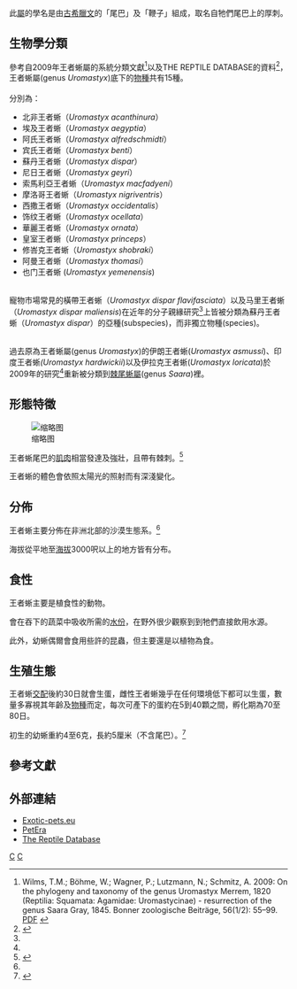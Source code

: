 {{Automatic taxobox
| taxon = Uromastyx
| authority = 
| name = 王者蜥<ref name="ITIS">{{ITIS|ID=209040|taxon=Uromastyx|year=2008|date=16 September}}</ref>
| image = Uromastyx_aegyptia_2.jpg
| image_caption = 埃及王者蜥（''Uromastyx aegyptia''）
| subdivision_ranks = [[種|種]]
| subdivision = 參見內文
}}

此[[屬|屬]]的學名是由[[古希臘文|古希臘文]]的「尾巴」及「鞭子」組成，取名自牠們尾巴上的厚刺。

==生物學分類==
參考自2009年王者蜥屬的系統分類文獻<ref name=Wilms>Wilms, T.M.; Böhme, W.; Wagner, P.; Lutzmann, N.; Schmitz, A. 2009: On the phylogeny and taxonomy of the genus Uromastyx Merrem, 1820 (Reptilia: Squamata: Agamidae: Uromastycinae) - resurrection of the genus Saara Gray, 1845. Bonner zoologische Beiträge, 56(1/2): 55–99. [http://www.zfmk.de/BZB/BzB_56_1_08_Wilms.pdf PDF] {{Wayback|url=http://www.zfmk.de/BZB/BzB_56_1_08_Wilms.pdf |date=20110719045500 }}</ref>以及THE REPTILE DATABASE的資料<ref name=reptiledatabase>{{Cite web |url=http://reptile-database.reptarium.cz/advanced_search?genus=Uromastyx&submit=Search |title=存档副本 |accessdate=2017-07-13 |archive-date=2016-04-27 |archive-url=https://web.archive.org/web/20160427003524/http://reptile-database.reptarium.cz/advanced_search?submit=Search&genus=Uromastyx |dead-url=no }}</ref>，王者蜥屬(genus ''Uromastyx'')底下的[[物種|物種]]共有15種。<br>
<br>
分別為：
* 北非王者蜥（''Uromastyx acanthinura''）
* 埃及王者蜥（''Uromastyx aegyptia''）
* 阿氏王者蜥（''Uromastyx alfredschmidti''）
* 宾氏王者蜥（''Uromastyx benti''）
* 蘇丹王者蜥（''Uromastyx dispar''）
* 尼日王者蜥（''Uromastyx geyri''）
* 索馬利亞王者蜥（''Uromastyx macfadyeni''）
* 摩洛哥王者蜥（''Uromastyx nigriventris''）
* 西撒王者蜥（''Uromastyx occidentalis''）
* 饰纹王者蜥（''Uromastyx ocellata''）
* 華麗王者蜥（''Uromastyx ornata''）
* 皇室王者蜥（''Uromastyx princeps''）
* 修峇克王者蜥（''Uromastyx shobraki''）
* 阿曼王者蜥（''Uromastyx thomasi''）
* 也门王者蜥 (''Uromastyx yemenensis'')

<br>寵物市場常見的橫帶王者蜥（''Uromastyx dispar flavifasciata''）以及马里王者蜥（''Uromastyx dispar maliensis'')在近年的分子親緣研究<ref name="Wilms" />上皆被分類為蘇丹王者蜥（''Uromastyx dispar''）的亞種(subspecies)，而非獨立物種(species)。

<br>過去原為王者蜥屬(genus ''Uromastyx'')的伊朗王者蜥(''Uromastyx asmussi'')、印度王者蜥''(Uromastyx hardwickii'')以及伊拉克王者蜥(''Uromastyx loricata'')於2009年的研究<ref name="Wilms" />重新被分類到[[棘尾蜥屬|棘尾蜥屬]](genus ''Saara'')裡。

==形態特徵==
[[File:Uromastyx_acanthinura.JPEG|缩略图]]

王者蜥尾巴的[[肌肉|肌肉]]相當發達及強壯，且帶有棘刺。<ref name="SS">{{cite book en|last=Capula|first=Massimo|coauthors=Behler|title=Simon & Schuster's Guide to Reptiles and Amphibians of the World|url=https://archive.org/details/simonschustersgu00capu|publisher=Simon & Schuster|date=1989|location=New York|pages=[https://archive.org/details/simonschustersgu00capu/page/n259 259]|isbn=0671690981}}</ref>

王者蜥的體色會依照太陽光的照射而有深淺變化。

==分佈==
王者蜥主要分佈在非洲北部的沙漠生態系。<ref name="SS"/>

海拔從平地至[[海拔|海拔]]3000呎以上的地方皆有分布。

==食性==
王者蜥主要是植食性的動物。

會在吞下的蔬菜中吸收所需的[[水份|水份]]，在野外很少觀察到到牠們直接飲用水源。

此外，幼蜥偶爾會食用些許的昆蟲，但主要還是以植物為食。

==生殖生態==
王者蜥[[交配|交配]]後約30日就會生蛋，雌性王者蜥幾乎在任何環境低下都可以生蛋，數量多寡視其年齡及[[物種|物種]]而定，每次可產下的蛋約在5到40顆之間，孵化期為70至80日。

初生的幼蜥重約4至6克，長約5厘米（不含尾巴）。<ref name="Vernet">{{Cite journal en|author=Vernet, Roland, Michel Lemire, Claude J. Grenot, and Jean-Marc Francaz|year=1988|title=Ecophysiological comparisons between two large Saharan Lizards, ''Uromastix acanthinurus'' (Agamidae) and ''Varanus griseus'' (Varanidae)|journal=Journal of Arid Environments|volume=14|pages=187-200}}</ref>

==參考文獻==
{{reflist}}

==外部連結==
* [http://www.exotic-pets.eu/lizards/ Exotic-pets.eu] {{Wayback|url=http://www.exotic-pets.eu/lizards/ |date=20201027090143 }}
* [http://www.herpera.com/spinytailed.htm PetEra] {{Wayback|url=http://www.herpera.com/spinytailed.htm |date=20191001110753 }}
* [http://reptile-database.reptarium.cz/advanced_search?genus=Uromastyx&submit=Search The Reptile Database] {{Wayback|url=http://reptile-database.reptarium.cz/advanced_search?genus=Uromastyx&submit=Search |date=20160427003524 }}
{{Taxonbar}}

[[Category:飛蜥科|C]]
[[Category:王者蜥属|C]]